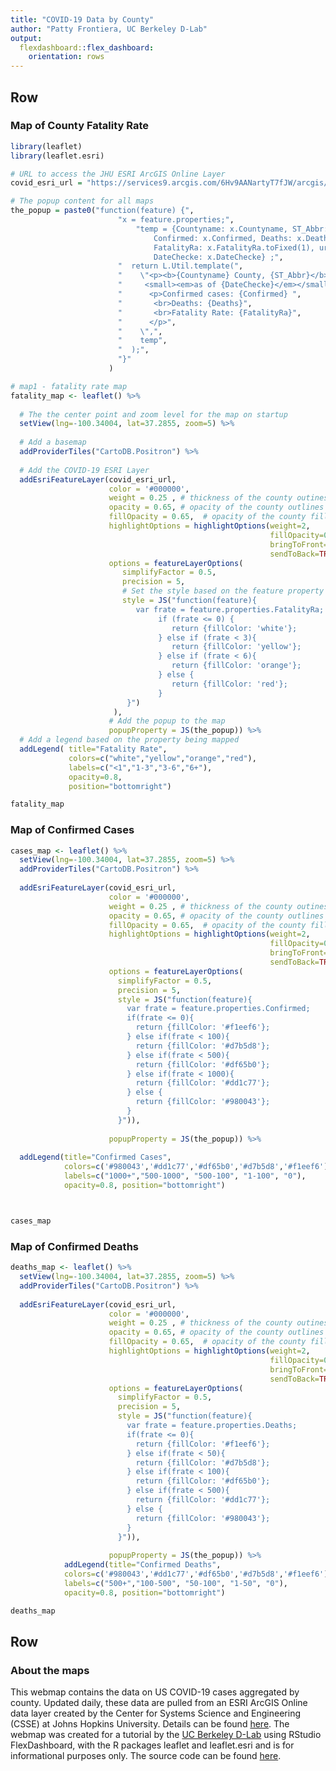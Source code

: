 ```yaml
---
title: "COVID-19 Data by County"
author: "Patty Frontiera, UC Berkeley D-Lab"
output: 
  flexdashboard::flex_dashboard:
    orientation: rows
---
```


Row {data-height=900 .tabset .tabset-fade}
-------------------------------------

### Map of County Fatality Rate

```r
library(leaflet)
library(leaflet.esri)

# URL to access the JHU ESRI ArcGIS Online Layer
covid_esri_url = "https://services9.arcgis.com/6Hv9AANartyT7fJW/arcgis/rest/services/USCounties_cases_V1/FeatureServer/0"

# The popup content for all maps
the_popup = paste0("function(feature) {",
                        "x = feature.properties;",
		                    "temp = {Countyname: x.Countyname, ST_Abbr: x.ST_Abbr, \ 
                                Confirmed: x.Confirmed, Deaths: x.Deaths, \
                                FatalityRa: x.FatalityRa.toFixed(1), url: x.url, \ 
                                DateChecke: x.DateChecke} ;",
                        "  return L.Util.template(",
                        "    \"<p><b>{Countyname} County, {ST_Abbr}</b></br>",
                        "     <small><em>as of {DateChecke}</em></small></p>",
                        "      <p>Confirmed cases: {Confirmed} ",
                        "       <br>Deaths: {Deaths}",
                        "       <br>Fatality Rate: {FatalityRa}",
                        "      </p>",
                        "    \",",
                        "    temp",
                        "  );",
                        "}"
                      )

# map1 - fatality rate map
fatality_map <- leaflet() %>%
  
  # The the center point and zoom level for the map on startup
  setView(lng=-100.34004, lat=37.2855, zoom=5) %>%
  
  # Add a basemap
  addProviderTiles("CartoDB.Positron") %>%
  
  # Add the COVID-19 ESRI Layer
  addEsriFeatureLayer(covid_esri_url,
                      color = '#000000', 
                      weight = 0.25 , # thickness of the county outines
                      opacity = 0.65, # opacity of the county outlines
                      fillOpacity = 0.65,  # opacity of the county fill
                      highlightOptions = highlightOptions(weight=2, 
                                                          fillOpacity=0.8, 
                                                          bringToFront=TRUE,
                                                          sendToBack=TRUE),
                      options = featureLayerOptions(
                         simplifyFactor = 0.5,
                         precision = 5,
                         # Set the style based on the feature property we are mapping - here Fatality Rate (FatalityRa)
                         style = JS("function(feature){
                            var frate = feature.properties.FatalityRa;
                                 if (frate <= 0) {
                                    return {fillColor: 'white'};
                                 } else if (frate < 3){
                                    return {fillColor: 'yellow'};
                                 } else if (frate < 6){
                                    return {fillColor: 'orange'};
                                 } else {
                                    return {fillColor: 'red'};
                                 }
                          }")
                       ),
                      # Add the popup to the map
                      popupProperty = JS(the_popup)) %>%
  # Add a legend based on the property being mapped
  addLegend( title="Fatality Rate", 
             colors=c("white","yellow","orange","red"),
             labels=c("<1","1-3","3-6","6+"), 
             opacity=0.8, 
             position="bottomright")

fatality_map

```


### Map of Confirmed Cases

```r
cases_map <- leaflet() %>%
  setView(lng=-100.34004, lat=37.2855, zoom=5) %>%
  addProviderTiles("CartoDB.Positron") %>%
  
  addEsriFeatureLayer(covid_esri_url,
                      color = '#000000', 
                      weight = 0.25 , # thickness of the county outines
                      opacity = 0.65, # opacity of the county outlines
                      fillOpacity = 0.65,  # opacity of the county fill
                      highlightOptions = highlightOptions(weight=2, 
                                                          fillOpacity=0.8, 
                                                          bringToFront=TRUE,
                                                          sendToBack=TRUE),
                      options = featureLayerOptions(
                        simplifyFactor = 0.5,
                        precision = 5,
                        style = JS("function(feature){
                          var frate = feature.properties.Confirmed;
                          if(frate <= 0){
                            return {fillColor: '#f1eef6'};
                          } else if(frate < 100){
                            return {fillColor: '#d7b5d8'};
                          } else if(frate < 500){
                            return {fillColor: '#df65b0'};
                          } else if(frate < 1000){
                            return {fillColor: '#dd1c77'};
                          } else {
                            return {fillColor: '#980043'};
                          }
                        }")),
                      
                      popupProperty = JS(the_popup)) %>%
  
  addLegend(title="Confirmed Cases", 
            colors=c('#980043','#dd1c77','#df65b0','#d7b5d8','#f1eef6'),
            labels=c("1000+","500-1000", "500-100", "1-100", "0"), 
            opacity=0.8, position="bottomright")



cases_map
```


### Map of Confirmed Deaths

```r

deaths_map <- leaflet() %>%
  setView(lng=-100.34004, lat=37.2855, zoom=5) %>%
  addProviderTiles("CartoDB.Positron") %>%
  
  addEsriFeatureLayer(covid_esri_url,
                      color = '#000000', 
                      weight = 0.25 , # thickness of the county outines
                      opacity = 0.65, # opacity of the county outlines
                      fillOpacity = 0.65,  # opacity of the county fill
                      highlightOptions = highlightOptions(weight=2, 
                                                          fillOpacity=0.8, 
                                                          bringToFront=TRUE,
                                                          sendToBack=TRUE),
                      options = featureLayerOptions(
                        simplifyFactor = 0.5,
                        precision = 5,
                        style = JS("function(feature){
                          var frate = feature.properties.Deaths;
                          if(frate <= 0){
                            return {fillColor: '#f1eef6'};
                          } else if(frate < 50){
                            return {fillColor: '#d7b5d8'};
                          } else if(frate < 100){
                            return {fillColor: '#df65b0'};
                          } else if(frate < 500){
                            return {fillColor: '#dd1c77'};
                          } else {
                            return {fillColor: '#980043'};
                          }
                        }")),
                      
                      popupProperty = JS(the_popup)) %>%
            addLegend(title="Confirmed Deaths", 
            colors=c('#980043','#dd1c77','#df65b0','#d7b5d8','#f1eef6'),
            labels=c("500+","100-500", "50-100", "1-50", "0"), 
            opacity=0.8, position="bottomright")

deaths_map
```


Row {data-height=100}
-------------------------------------

### About the maps

This webmap contains the data on US COVID-19 cases aggregated by county. Updated daily, these data are pulled from an ESRI ArcGIS Online data layer created by the Center for Systems Science and Engineering (CSSE) at Johns Hopkins University. Details can be found [here](https://www.arcgis.com/home/item.html?id=4cb598ae041348fb92270f102a6783cb). The webmap was created for a tutorial by the [UC Berkeley D-Lab](https://dlab.berkeley.edu) using RStudio FlexDashboard, with the R packages leaflet and leaflet.esri and is for informational purposes only. The source code can be found [here](https://github.com/dlab-geo/webmaps).
 